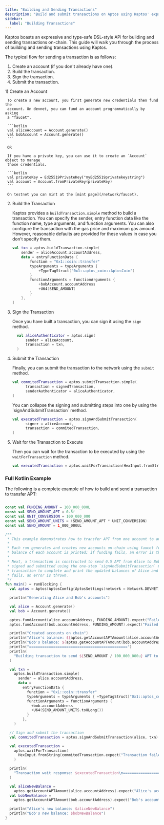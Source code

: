 ```yaml
---
title: "Building and Sending Transactions"
description: "Build and submit transactions on Aptos using Kaptos' expressive and type-safe DSL-style API"
sidebar:
  label: "Building Transactions"
---
```



Kaptos boasts an expressive and type-safe DSL-style API for building and sending
transactions on-chain. This guide will walk you through the process of building
and sending transactions using Kaptos.

The typical flow for sending a transaction is as follows:

1. Create an account (if you don't already have one).
2. Build the transaction.
3. Sign the transaction.
4. Submit the transaction.

<Steps>
  1) Create an Account

     To create a new account, you first generate new credentials then fund the
     account. On devnet, you can fund an account programmatically by asking
     a "faucet".

     ```kotlin
     val aliceAccount = Account.generate()
     val bobAccount = Account.generate()
     ```

     OR

     If you have a private key, you can use it to create an `Account` object to manage
     those credentials.

     ```kotlin
     val privateKey = Ed25519PrivateKey("myEd25519privatekeystring")
     val account = Account.fromPrivateKey(privateKey)
     ```

     On testnet you can mint at the [mint page](/network/faucet).

  2) Build the Transaction

     Kaptos provides a `buildTransaction.simple` method to build a transaction. You can specify
     the sender, entry function data like the function name, type arguments, and function arguments.
     You can also configure the transaction with the gas price and maximum gas amount. However, reasonable
     defaults are provided for these values in case you don't specify them.

     ```kotlin
     val txn = aptos.buildTransaction.simple(
         sender = aliceAccount.accountAddress,
         data = entryFunctionData {
             function = "0x1::coin::transfer"
             typeArguments = typeArguments {
                 +TypeTagStruct("0x1::aptos_coin::AptosCoin")
             }
             functionArguments = functionArguments {
                 +bobAccount.accountAddress
                 +U64(SEND_AMOUNT)
             }
         },
     )
     ```

  3) Sign the Transaction

     Once you have built a transaction, you can sign it using the `sign` method.

     ```kotlin
       val aliceAuthenticator = aptos.sign(
           sender = aliceAccount,
           transaction = txn,
       )
     ```

  4) Submit the Transaction

     Finally, you can submit the transaction to the network using the `submit` method.

     ```kotlin
     val commitedTransaction = aptos.submitTransaction.simple(
           transaction = signedTransaction,
           senderAuthenticator = aliceAuthenticator,
     )
     ```

     <Aside type="note" emoji="ℹ️">
       You can collapse the signing and submitting steps into one by using the `signAndSubmitTransaction` method.

       ```kotlin
       val executedTransaction = aptos.signAndSubmitTransaction(
             signer = aliceAccount,
             transaction = commitedTransaction,
       )
       ```
     </Aside>

  5) Wait for the Transaction to Execute

     Then you can wait for the transaction to be executed by using the `waitForTransaction` method.

     ```kotlin
     val executedTransaction = aptos.waitForTransaction(HexInput.fromString(commitedTransaction.expect("Transaction failed").hash))
     ```
</Steps>

### Full Kotlin Example

The following is a complete example of how to build and send a transaction to transfer APT:

```kotlin filename="transaction.kt"

const val FUNDING_AMOUNT = 100_000_000L
const val SEND_AMOUNT_APT = 0.5f
const val UNIT_CONVERSION = 100_000_000
const val SEND_AMOUNT_UNITS = (SEND_AMOUNT_APT * UNIT_CONVERSION)
const val SEND_AMOUNT = 1_000_000UL

/**
 * This example demonstrates how to transfer APT from one account to another.
 *
 * Each run generates and creates new accounts on-chain using faucet funding. After funding, the APT
 * balance of each account is printed; if funding fails, an error is thrown.
 *
 * Next, a transaction is constructed to send 0.5 APT from Alice to Bob. The transaction is then
 * signed and submitted using the one-step `signAndSubmitTransaction` method. We wait for the
 * transaction to complete and print the updated balances of Alice and Bob. If the transaction
 * fails, an error is thrown.
 */
fun main() = runBlocking {
  val aptos = Aptos(AptosConfig(AptosSettings(network = Network.DEVNET)))

  println("Generating Alice and Bob's accounts")

  val alice = Account.generate()
  val bob = Account.generate()

  aptos.fundAccount(alice.accountAddress, FUNDING_AMOUNT).expect("Failed to fund Alice's account")
  aptos.fundAccount(bob.accountAddress, FUNDING_AMOUNT).expect("Failed to fund Bob's account")

  println("Created accounts on chain")
  println("Alice's balance: ${aptos.getAccountAPTAmount(alice.accountAddress)}")
  println("Bob's balance: ${aptos.getAccountAPTAmount(bob.accountAddress)}")
  println("=============================================")
  println(
    "Building transaction to send ${SEND_AMOUNT / 100_000_000u} APT to Bob: ${bob.accountAddress}"
  )

  val txn =
    aptos.buildTransaction.simple(
      sender = alice.accountAddress,
      data =
        entryFunctionData {
          function = "0x1::coin::transfer"
          typeArguments = typeArguments { +TypeTagStruct("0x1::aptos_coin::AptosCoin") }
          functionArguments = functionArguments {
            +bob.accountAddress
            +U64(SEND_AMOUNT_UNITS.toULong())
          }
        },
    )

  // Sign and submit the transaction
  val commitedTransaction = aptos.signAndSubmitTransaction(alice, txn)

  val executedTransaction =
    aptos.waitForTransaction(
      HexInput.fromString(commitedTransaction.expect("Transaction failed").hash)
    )

  println(
    "Transaction wait response: $executedTransaction\n============================================="
  )

  val aliceNewBalance =
    aptos.getAccountAPTAmount(alice.accountAddress).expect("Alice's account does not exist")
  val bobNewBalance =
    aptos.getAccountAPTAmount(bob.accountAddress).expect("Bob's account does not exist")

  println("Alice's new balance: $aliceNewBalance")
  println("Bob's new balance: $bobNewBalance")
}

```
